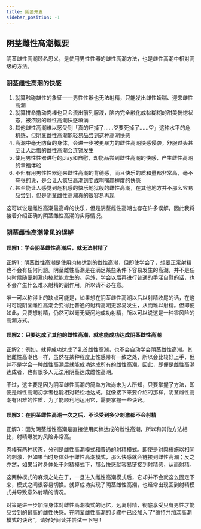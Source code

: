```yaml
---
title: 阴茎开发
sidebar_position: -1
---
```


## 阴茎雌性高潮概要

阴茎雌性高潮顾名思义，是使用男性性器的雌性高潮方法，也是雌性高潮中相对高级的方法。

### 阴茎雌性高潮的快感

1. 就算触碰雄性的象征——男性性器也无法射精，只能发出雌性娇喘、迎来雌性高潮
2. 就算拼命撸动肉棒也只会流出前列腺液，脑内完全融化成黏糊糊的甜美恍惚状态，被浓密的雌性高潮快感填满
3. 其他雌性高潮难以感受到「真的坏掉了......♡要死掉了......♡」这种水平的危机感，但阴茎雌性高潮能轻易品尝到这种高潮快感
4. 高潮中毫无防备的身体，会进一步被更暴力的雌性高潮快感侵袭，舒服过头甚至让人后悔的雌性高潮会连锁发生
5. 使用男性性器进行的play和自慰，却能品尝到雌性高潮的快感，产生雌性高潮的幸福体验
6. 不但有用男性性器迎来雌性高潮的背德感，而且快乐的质和量都非常高，毫不夸张的说，是会让人疯狂高潮到变成啊嘿颜程度的快感
7. 甚至能让人感觉到危机感的快乐地狱般的雌性高潮，在其他地方并不那么容易品尝到，但是阴茎雌性高潮真的很容易再现

这可以说是雌性高潮最高峰的快乐，但是阴茎雌性高潮也存在许多误解，因此我将接着介绍正确的阴茎雌性高潮的实际情况。

### 阴茎雌性高潮常见的误解

#### 误解1：学会阴茎雌性高潮后，就无法射精了

正解1：阴茎雌性高潮是使用肉棒达到的雌性高潮，但即使学会了，想要正常射精也不会有任何问题。阴茎雌性高潮是在满足某些条件下容易发生的高潮，并不是任何时候随便刺激肉棒就能发生的。另外，学会以后再进行普通的手淫自慰的话，也不会产生什么难以射精的副作用，所以请不必在意。

  唯一可以称得上的缺点可能是，如果想在阴茎雌性高潮以后以射精收尾的话，在这时可能阴茎雌性高潮会变得比普通的射精高潮更容易发生，从而难以射精。但即便如此，只要想射精，仍然可以毫无疑问地成功射精，所以可以说这是一种零风险的高潮方式。

#### 误解2：只要达成了其他的雌性高潮，就也能成功达成阴茎雌性高潮

正解2：例如，就算成功达成了乳首雌性高潮，也不会自动学会阴茎雌性高潮。其他雌性高潮也一样，虽然在某种程度上性感带有一致之处，所以会比较好上手，但并不是学会一种雌性高潮后就能成功达成所有的雌性高潮。因此，即便是雌性高潮达成者，也有很多人无法用阴茎达成雌性高潮。

不过，这主要是因为阴茎雌性高潮的简单方法尚未为人所知，只要掌握了方法，即便是雌性高潮初学者也能相对轻松地达成。就像接下来要介绍的那样，阴茎雌性高潮有困难的性质，为了能顺利地运用它，需要掌握一些诀窍。

#### 误解3：在阴茎雌性高潮一次之后，不论受到多少刺激都不会射精

正解3：因为阴茎雌性高潮是直接使用肉棒达成的雌性高潮，所以和其他方法相比，射精爆发的风险非常高。

肉棒有两种状态，分别是雌性高潮模式和普通的射精模式。即使是对肉棒施以相同的刺激，但如果当时身体处于雌性高潮模式，那么快感就会链接到雌性高潮；反之亦然，如果当时身体处于射精模式下，那么快感就容易链接到射精感，从而射精。

这两种模式的麻烦之处在于，一旦进入雌性高潮模式后，它却并不会就这么固定下来，模式之间很容易切换。就算成功实现了阴茎雌性高潮，也经常出现回到射精模式并导致意外射精的情况。

对策是进一步加深身体对雌性高潮模式的记忆，远离射精，彻底享受只有男性才能品尝到的最高的雌性快感。在阴茎雌性高潮的步骤中已经加入了“维持并加深高潮模式的诀窍”，请好好阅读并尝试一下吧！
